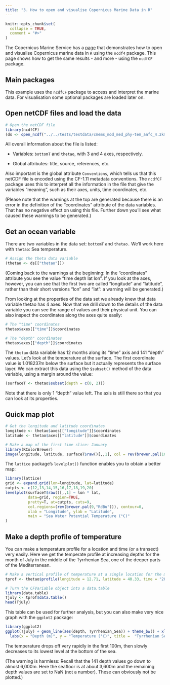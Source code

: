 ```yaml
---
title: "3. How to open and visualise Copernicus Marine Data in R"
---
```


```r
knitr::opts_chunk$set(
  collapse = TRUE,
  comment = "#>"
)
```

The Copernicus Marine Service has a [page](https://help.marine.copernicus.eu/en/articles/5040824-how-to-open-and-visualize-copernicus-marine-data-in-r) that demonstrates how to open and visualise Copernicus marine data in `R` using the `ncdf4` package. This page shows how to get the same results - and more - using the `ncdfCF` package.

## Main packages

This example uses the `ncdfCF` package to access and interpret the marine data. For visualisation some optional packages are loaded later on.

## Open netCDF files and load the data
```r
# Open the netCDF file
library(ncdfCF)
(ds <- open_ncdf("../../tests/testdata/cmems_mod_med_phy-tem_anfc_4.2km_P1M-m_1748594717636.nc"))
```

All overall information about the file is listed:

  - Variables: `bottomT` and `thetao`, with 3 and 4 axes, respectively.
  
  - Global attributes: title, source, references, etc.

Also important is the global attribute `Conventions`, which tells us that this netCDF file is encoded using the CF-1.11 metadata conventions. The `ncdfCF` package uses this to interpret all the information in the file that give the variables "meaning", such as their axes, units, time coordinates, etc.

(Please note that the warnings at the top are generated because there is an error in the definition of the "coordinates" attribute of the data variables. That has no negative effect on using this file. Further down you'll see what caused these warnings to be generated.)

## Get an ocean variable

There are two variables in the data set: `bottomT` and `thetao.` We'll work here with `thetao`: Sea temperature.

```r
# Assign the theta data variable
(thetao <- ds[["thetao"]])
```

(Coming back to the warnings at the beginning: In the "coordinates" attribute you see the value "time depth lat lon". If you look at the axes, however, you can see that the first two are called "longitude" and "latitude", rather than their short versions "lon" and "lat": a warning will be generated.)

From looking at the properties of the data set we already knew that data variable thetao has 4 axes. Now that we drill down to the details of the data variable you can see the range of values and their physical unit. You can also inspect the coordinates along the axes quite easily:

```r
# The "time" coordinates
thetao$axes[["time"]]$coordinates

# The "depth" coordinates
thetao$axes[["depth"]]$coordinates
```

The `thetao` data variable has 12 months along its "time" axis and 141 "depth" values. Let's look at the temperature at the surface. The first coordinate value is 1.018237m below the surface but it actually represents the surface layer. We can extract this data using the `$subset()` method of the data variable, using a margin around the value:

```r
(surfaceT <- thetao$subset(depth = c(0, 2)))
```

Note that there is only 1 "depth" value left. The axis is still there so that you can look at its properties.

## Quick map plot

```r
# Get the longitude and latitude coordinates
longitude <- thetao$axes[["longitude"]]$coordinates
latitude <- thetao$axes[["latitude"]]$coordinates

# Make a map of the first time slice: January
library(RColorBrewer)
image(longitude, latitude, surfaceT$raw()[,,1], col = rev(brewer.pal(10, "RdBu")))
```

The `lattice` package's `levelplot()` function enables you to obtain a better map:

```r
library(lattice)
grid <- expand.grid(lon=longitude, lat=latitude)
cutpts <- c(12,13,14,15,16,17,18,19,20)
levelplot(surfaceT$raw()[,,1] ~ lon * lat,
          data=grid, region=TRUE,
          pretty=T, at=cutpts, cuts=9,
          col.regions=(rev(brewer.pal(9,"RdBu"))), contour=0,
          xlab = "Longitude", ylab = "Latitude",
          main = "Sea Water Potential Temperature (°C)"
)
```

## Make a depth profile of temperature

You can make a temperature profile for a location and time (or a transect) very easily. Here we get the temperate profile at increasing depths for the month of July in the middle of the Tyrrhenian Sea, one of the deeper parts of the Mediterranean.

```r
# Make a vertical profile of temperature at a single location for the month of July 2024
tprof <- thetao$profile(longitude = 12.71, latitude = 40.33, time = "2024-07-01", .names = "Tyrrhenian_Sea")

# Turn the CFVariable object into a data.table
library(data.table)
Tjuly <- tprof$data.table()
head(Tjuly)
```

This table can be used for further analysis, but you can also make very nice graph with the `ggplot2` package:

```r
library(ggplot2)
ggplot(Tjuly) + geom_line(aes(depth, Tyrrhenian_Sea)) + theme_bw() + xlim(0, 4000) + 
  labs(x = "Depth (m)", y = "Temperature (°C)", title =  "Tyrrhenian Sea", subtitle = "Location: 12.71E - 40.33N  Month: July 2024")
```

The temperature drops off very rapidly in the first 100m, then slowly decreases to its lowest level at the bottom of the sea.

(The warning is harmless: Recall that the 141 depth values go down to almost 6,000m. Here the seafloor is at about 3,600m and the remaining depth values are set to NaN (not a number). These can obviously not be plotted.)

